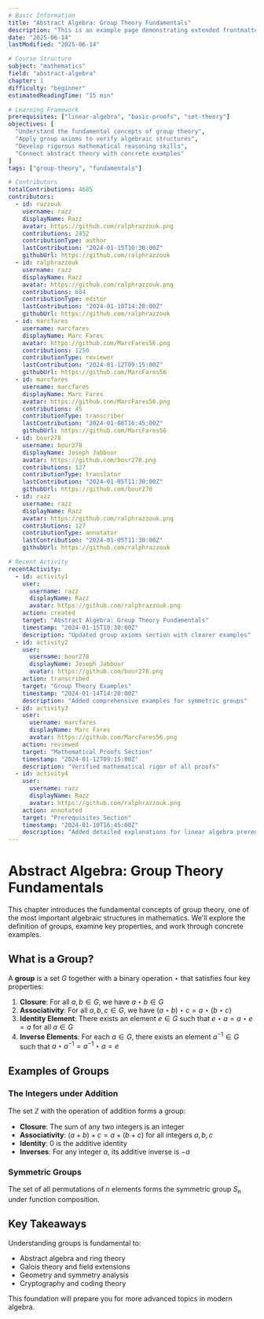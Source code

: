 ```yaml
---
# Basic Information
title: "Abstract Algebra: Group Theory Fundamentals"
description: "This is an example page demonstrating extended frontmatter capabilities"
date: "2025-06-14"
lastModified: "2025-06-14"

# Course Structure
subject: "mathematics"
field: "abstract-algebra"
chapter: 1
difficulty: "beginner"
estimatedReadingTime: "15 min"

# Learning Framework
prerequisites: ["linear-algebra", "basic-proofs", "set-theory"]
objectives: [
  "Understand the fundamental concepts of group theory",
  "Apply group axioms to verify algebraic structures", 
  "Develop rigorous mathematical reasoning skills",
  "Connect abstract theory with concrete examples"
]
tags: ["group-theory", "fundamentals"]

# Contributors
totalContributions: 4685
contributors:
  - id: razzouk
    username: razz
    displayName: Razz
    avatar: https://github.com/ralphrazzouk.png
    contributions: 2452
    contributionType: author
    lastContribution: "2024-01-15T10:30:00Z"
    githubUrl: https://github.com/ralphrazzouk
  - id: ralphrazzouk
    username: razz
    displayName: Razz
    avatar: https://github.com/ralphrazzouk.png
    contributions: 684
    contributionType: editor
    lastContribution: "2024-01-10T14:20:00Z"
    githubUrl: https://github.com/ralphrazzouk
  - id: marcfares
    username: marcfares
    displayName: Marc Fares
    avatar: https://github.com/MarcFares56.png
    contributions: 1250
    contributionType: reviewer
    lastContribution: "2024-01-12T09:15:00Z"
    githubUrl: https://github.com/MarcFares56
  - id: marcfares
    username: marcfares
    displayName: Marc Fares
    avatar: https://github.com/MarcFares56.png
    contributions: 45
    contributionType: transcriber
    lastContribution: "2024-01-08T16:45:00Z"
    githubUrl: https://github.com/MarcFares56
  - id: bour278
    username: bour278
    displayName: Joseph Jabbour
    avatar: https://github.com/bour278.png
    contributions: 127
    contributionType: translator
    lastContribution: "2024-01-05T11:30:00Z"
    githubUrl: https://github.com/bour278
  - id: razz
    username: razz
    displayName: Razz
    avatar: https://github.com/ralphrazzouk.png
    contributions: 127
    contributionType: annotator
    lastContribution: "2024-01-05T11:30:00Z"
    githubUrl: https://github.com/ralphrazzouk

# Recent Activity
recentActivity:
  - id: activity1
    user:
      username: razz
      displayName: Razz
      avatar: https://github.com/ralphrazzouk.png
    action: created
    target: "Abstract Algebra: Group Theory Fundamentals"
    timestamp: "2024-01-15T10:30:00Z"
    description: "Updated group axioms section with clearer examples"
  - id: activity2
    user:
      username: bour278
      displayName: Joseph Jabbour
      avatar: https://github.com/bour278.png
    action: transcribed
    target: "Group Theory Examples"
    timestamp: "2024-01-14T14:20:00Z"
    description: "Added comprehensive examples for symmetric groups"
  - id: activity3
    user:
      username: marcfares
      displayName: Marc Fares
      avatar: https://github.com/MarcFares56.png
    action: reviewed
    target: "Mathematical Proofs Section"
    timestamp: "2024-01-12T09:15:00Z"
    description: "Verified mathematical rigor of all proofs"
  - id: activity4
    user:
      username: razz
      displayName: Razz
      avatar: https://github.com/ralphrazzouk.png
    action: annotated
    target: "Prerequisites Section"
    timestamp: "2024-01-10T16:45:00Z"
    description: "Added detailed explanations for linear algebra prerequisites"
---
```


# Abstract Algebra: Group Theory Fundamentals

This chapter introduces the fundamental concepts of group theory, one of the most important algebraic structures in mathematics. We'll explore the definition of groups, examine key properties, and work through concrete examples.

## What is a Group?

A **group** is a set $G$ together with a binary operation $\star$ that satisfies four key properties:

1. **Closure**: For all $a, b \in G$, we have $a \star b \in G$
2. **Associativity**: For all $a, b, c \in G$, we have $(a \star b) \star c = a \star (b \star c)$
3. **Identity Element**: There exists an element $e \in G$ such that $e \star a = a \star e = a$ for all $a \in G$
4. **Inverse Elements**: For each $a \in G$, there exists an element $a^{-1} \in G$ such that $a \star a^{-1} = a^{-1} \star a = e$

## Examples of Groups

### The Integers under Addition
The set $\mathbb{Z}$ with the operation of addition forms a group:
- **Closure**: The sum of any two integers is an integer
- **Associativity**: $(a + b) + c = a + (b + c)$ for all integers $a, b, c$
- **Identity**: $0$ is the additive identity
- **Inverses**: For any integer $a$, its additive inverse is $-a$

### Symmetric Groups
The set of all permutations of $n$ elements forms the symmetric group $S_n$ under function composition.

## Key Takeaways

Understanding groups is fundamental to:
- Abstract algebra and ring theory
- Galois theory and field extensions  
- Geometry and symmetry analysis
- Cryptography and coding theory

This foundation will prepare you for more advanced topics in modern algebra. 